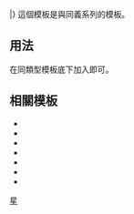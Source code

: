 |}<noinclude>
這個模板是與{{tl|Planetbox}}同義系列的模板。
==用法==
在同類型模板底下加入即可。
==相關模板==
*{{tl|Planetbox begin}}
*{{tl|Planetbox image}}
*{{tl|Planetbox star}}
*{{tl|Planetbox orbit}}
*{{tl|Planetbox character}}
*{{tl|Planetbox discovery}}
*{{tl|Planetbox catalog}}

[[Category:天文信息框模板|星]]
</noinclude>